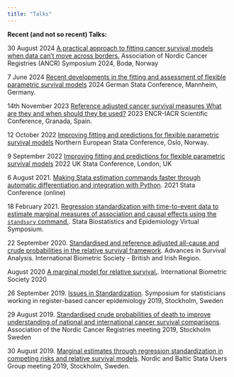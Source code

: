```yaml
---
title: "Talks"
---
```


**Recent (and not so recent) Talks:**  

30 August 2024 [A practical approach to fitting cancer survival models when data can’t move across borders.](pdf/Paul_LambertANCR2024.pdf) Association of Nordic Cancer Registries (ANCR) Symposium 2024, Bodø, Norway

7 June 2024 [Recent developments in the fitting and assessment of flexible parametric survival models](pdf/Stata2024_Germany_Paul_Lambert.pdf) 2024 German Stata Conference, Mannheim, Germany.

14th November 2023 [Reference adjusted cancer survival measures What are they and when should they be used?](pdf/IACR2023_Lambert.pdf) 2023 ENCR-IACR Scientific Conference, Granada, Spain.

12 October 2022 [Improving fitting and predictions for flexible parametric survival models](Improving fitting and predictions for flexible parametric survival models) Northern European Stata Conference, Oslo, Norway.

9 September 2022 [Improving fitting and predictions for flexible parametric survival models](http://repec.org/lsug2022/uk2022_lambert.html#/title-slide)
2022 UK Stata Conference, London, UK

6 August 2021. [Making Stata estimation commands faster through automatic differentiation and integration with Python](pdf/Stata2021_Paul_Lambert.pdf). 2021 Stata Conference (online)

18 February 2021. [Regression standardization with time-to-event data to estimate marginal measures of association and causal effects using the `standsurv` command.](/pdf/Stata_biostatsepi_2021_Paul_Lambert.pdf). Stata Biostatistics and Epidemiology Virtual Symposium.

22 September 2020. [Standardised and reference adjusted all-cause and crude probabilities in the relative survival framework](pdf/Biometric_Society_Sept2020.pdf). Advances in Survival Analysis. International Biometric Society - British and Irish Region.

August 2020 [A marginal model for relative survival.](pdf/IBC_PCL.pdf). International Biometric Society 2020

26 September 2019. [Issues in Standardization](pdf/Stockholm_workshop_Sept2019_Lambert.pdf). Symposium for statisticians working in register-based cancer epidemiology 2019, Stockholm, Sweden

29 August 2019. [Standardised crude probabilities of death to improve understanding of national and international cancer survival comparisons](pdf/ANCR2019_Lambert.pdf). Association of the Nordic Cancer Registries meeting 2019, Stockholm Sweden

30 August 2019. [Marginal estimates through regression standardization in competing risks and relative survival models](pdf/Stata_Nordic2019_Lambert.pdf). Nordic and Baltic Stata Users Group meeting 2019, Stockholm, Sweden.